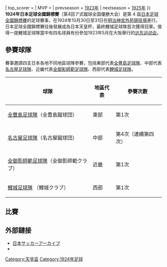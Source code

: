 {{國內足球盃賽賽季
| event_name   = 第4回ア式蹴球全国優勝大会
| year         = 1924年
| country      = {{JPN}}
| num_season   = 4
| title_holder = 
| result_th    = 
| dates        = 1924年10月30日至31日
| num_teams    = 4
| venues       = 
| champions     = [[鯉城足球隊|鯉城足球隊]]
| count        = 1
| runner-up    = [[全御影師範足球隊|全御影師範足球隊]]
| matches      = 3
| goals        = 9
| attendance   = {{#expr:}}
| top_scorer   = 
| MVP          = 
| prevseason   = [[1923年日本足球全國錦標賽|1923年]]
| nextseason   = [[1925年日本足球全國錦標賽|1925年]]
}}
'''1924年日本足球全國錦標賽'''（<span lang="ja">第4回ア式蹴球全国優勝大会</span>）是第 4 屆[[天皇杯|日本足球全國錦標賽]]的足球賽事，在1924年10月30日至31日在[[明治神宮外苑競技場|明治神宮外苑競技場]]進行。日本足球全國錦標賽往後發展成為日本天皇杯，最終鯉城足球隊首次獲得冠軍。值得一提鯉城足球隊當中有四名球員有份參加1923年5月在大阪舉行的[[远东运动会|远东运动会]]。

==參賽球隊==
賽事邀請四支日本各地不同地區球隊參賽，包括東部代表[[全豐島足球隊|全豐島足球隊]]、中部代表[[名古屋足球隊|名古屋足球隊]]、近畿代表[[全御影師範足球隊|全御影師範足球隊]]、西部代表[[鯉城足球隊|鯉城足球隊]]。
{| class="wikitable" style="text-align: center" border="1"
|-
! 球隊
! 地區代表
! 參賽次數
|-
| align=left|[[全豐島足球隊|全豐島足球隊]]（<span lang="ja">全豊島蹴球団</span>） || 東部 ||第1次
|-
| align=left|[[名古屋足球隊|名古屋足球隊]]（<span lang="ja">名古屋蹴球団</span>） || 中部 || 第4次（連續第四次）
|-
| align=left|[[全御影師範足球隊|全御影師範足球隊]]（<span lang="ja">全御影師範クラブ</span>）|| 近畿 ||第1次
|-
| align=left|[[鯉城足球隊|鯉城足球隊]] （<span lang="ja">鯉城クラブ</span>）|| 西部 ||第1次
|}

==比賽==
{{Round4
|FS = 85%
|W1 = 13em
|W2 = 3em
<!--準決勝-->
|1924年10月30日
|名古屋足球隊|1
|全御影師範俱樂部|4
|1924年10月30日
|廣島一中鯉城足球隊|3
|全豊島足球隊|0
<!--決勝-->
|1924年10月31日
|全御影師範俱樂部|1
|廣島一中鯉城足球隊|4
}}

==外部鏈接==
* [http://archive.footballjapan.jp/user/scripts/user/history.php?year=1924 日本サッカーアーカイブ] {{Wayback|url=http://archive.footballjapan.jp/user/scripts/user/history.php?year=1924 |date=20090802211531 }}
* {{Wayback|url=http://www1.nhk.or.jp/sports/tennouhai/his/empcup_bdf_hisde04.html |title=NHKによる紹介 |date=20101013224516}}

[[Category:天皇盃|Category:天皇盃]]
[[Category:1924年足球|Category:1924年足球]]